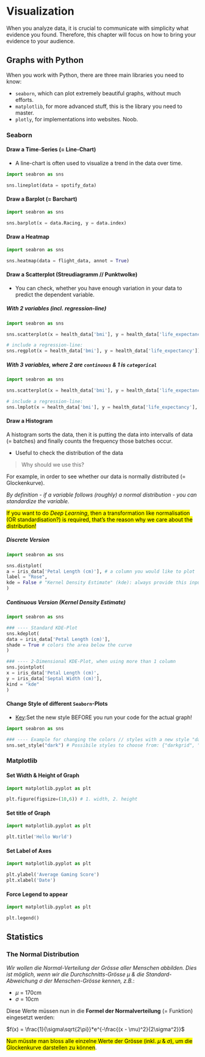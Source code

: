 # Visualization

When you analyze data, it is crucial to communicate with simplicity what evidence you found. Therefore, this chapter will focus on how to bring your evidence to your audience.

## Graphs with Python

When you work with Python, there are three main libraries you need to know: 

- `seaborn`, which can plot extremely beautiful graphs, without much efforts. 
- `matplotlib`, for more advanced stuff, this is the library you need to master.
- `plotly`, for implementations into websites. Noob.

### Seaborn

#### Draw a Time-Series (= Line-Chart)

- A line-chart is often used to visualize a trend in the data over time.

```python
import seabron as sns

sns.lineplot(data = spotify_data)
```

#### Draw a Barplot (= Barchart)

```python
import seabron as sns

sns.barplot(x = data.Racing, y = data.index)
```

#### Draw a Heatmap

```python
import seabron as sns

sns.heatmap(data = flight_data, annot = True)
```

#### Draw a Scatterplot (Streudiagramm // Punktwolke)

- You can check, whether you have enough variation in your data to predict the dependent variable. 

##### With 2 variables (incl. regression-line)

```python
import seabron as sns

sns.scatterplot(x = health_data['bmi'], y = health_data['life_expectancy'])

# include a regression-line:
sns.regplot(x = health_data['bmi'], y = health_data['life_expectancy'])
```

##### With 3 variables, where 2 are `continuous` & 1 is `categorical`

```python
import seabron as sns

sns.scatterplot(x = health_data['bmi'], y = health_data['life_expectancy'], hue = health_data['smoker'])

# include a regression-line:
sns.lmplot(x = health_data['bmi'], y = health_data['life_expectancy'], hue = health_data['smoker']) # note that it is not the same, as when you used 2 variables!
```

#### Draw a Histogram 

A histogram sorts the data, then it is putting the data into intervalls of data (= batches) and finally counts the frequency those batches occur.

- Useful to check the distribution of the data

> Why should we use this?

For example, in order to see whether our data is normally distributed (= Glockenkurve). 

_By definition - if a variable follows (roughly) a normal distribution - you can standardize the variable._

<mark>If you want to do _Deep Learning_, then a transformation like normalisation (OR standardisation?) is required, that's the reason why we care about the distribution!</mark>

##### Discrete Version

```python
import seabron as sns

sns.distplot(
a = iris_data['Petal Length (cm)'], # a column you would like to plot
label = "Rose",
kde = False # "Kernel Density Estimate" (kde): always provide this input when creating a histogram
)
```

##### Continuous Version (Kernel Density Estimate)

```python
import seabron as sns

### ---- Standard KDE-Plot
sns.kdeplot(
data = iris_data['Petal Length (cm)'],
shade = True # colors the area below the curve
)

### ---- 2-Dimensional KDE-Plot, when using more than 1 column
sns.jointplot(
x = iris_data['Petal Length (cm)',
y = iris_data['Septal Width (cm)'],
kind = "kde"
)
```

#### Change Style of different `Seaborn`-Plots

- <u>Key</u>:Set the new style BEFORE you run your code for the actual graph!

```python
import seabron as sns

### ---- Example for changing the colors // styles with a new style "dark":
sns.set_style("dark") # Possibile styles to choose from: {"darkgrid", "whitegrid", "dark", "white", "ticks"}
```

### Matplotlib

#### Set Width & Height of Graph

```python
import matplotlib.pyplot as plt

plt.figure(figsize=(10,6)) # 1. width, 2. height
```

#### Set title of Graph

```python
import matplotlib.pyplot as plt

plt.title('Hello World')
```

#### Set Label of Axes

```python
import matplotlib.pyplot as plt

plt.ylabel('Average Gaming Score')
plt.xlabel('Date')
```

#### Force Legend to appear

```python
import matplotlib.pyplot as plt

plt.legend()
```


## Statistics

### The Normal Distribution

_Wir wollen die Normal-Verteilung der Grösse aller Menschen abbilden. Dies ist möglich, wenn wir die Durchschnitts-Grösse $\mu$ & die Standard-Abweichung $\sigma$ der Menschen-Grösse kennen, z.B._:

- $\mu$ = 170cm
- $\sigma$ = 10cm

Diese Werte müssen nun in die **Formel der Normalverteilung** (= Funktion) eingesetzt werden:

$f(x) = \frac{1}{\sigma\sqrt{2\pi}}*e^{-\frac{(x - \mu)^2}{2\sigma^2}}$

<mark>Nun müsste man bloss alle einzelne Werte der Grösse (inkl. $\mu$ & $\sigma$), um die Glockenkurve darstellen zu können</mark>.
